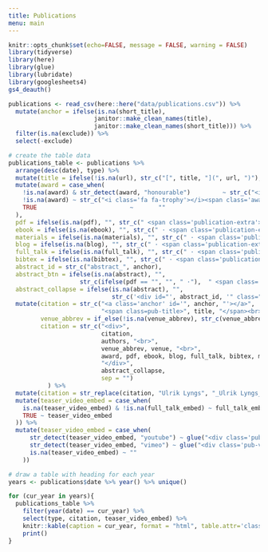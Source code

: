 ```yaml
---
title: Publications
menu: main
---
```


```r
knitr::opts_chunk$set(echo=FALSE, message = FALSE, warning = FALSE)
library(tidyverse)
library(here)
library(glue)
library(lubridate)
library(googlesheets4)
gs4_deauth()

publications <- read_csv(here::here("data/publications.csv")) %>% 
  mutate(anchor = ifelse(is.na(short_title), 
                        janitor::make_clean_names(title),
                        janitor::make_clean_names(short_title))) %>% 
  filter(is.na(exclude)) %>% 
  select(-exclude)

```

<div class="row publications-page">

<div class="col-sm-2"></div>

<div class="col-sm-10">
```r
# create the table data
publications_table <- publications %>%
  arrange(desc(date), type) %>%
  mutate(title = ifelse(!is.na(url), str_c("[", title, "](", url, ")"), title)) %>% #turn title into link
  mutate(award = case_when(
    !is.na(award) & str_detect(award, "honourable")         ~ str_c("<img src='/images/ribbon_xs.png' style='height: 1em;'><span class='award-text'> ", award, "</span> <br>"),
    !is.na(award) ~ str_c("<i class='fa fa-trophy'></i><span class='award-text'> ", award, "</span> <br>"),
    TRUE                          ~       ""
  ),
  pdf = ifelse(is.na(pdf), "", str_c(" <span class='publication-extra'>[pdf](", pdf, ")</span>")),
  ebook = ifelse(is.na(ebook), "", str_c(" · <span class='publication-extra'>[e-book](", ebook, ")</span>")),
  materials = ifelse(is.na(materials), "", str_c(" · <span class='publication-extra'>[materials](", materials, ")</span>")),
  blog = ifelse(is.na(blog), "", str_c(" · <span class='publication-extra'>[blog](", blog, ")</span>")),
  full_talk = ifelse(is.na(full_talk), "", str_c(" · <span class='publication-extra'>[video of full talk](", full_talk, ")</span>")),
  bibtex = ifelse(is.na(bibtex), "", str_c(" · <span class='publication-extra'>[bibtex](", bibtex, ")</span>")),
  abstract_id = str_c("abstract_", anchor),
  abstract_btn = ifelse(is.na(abstract), "", 
                    str_c(ifelse(pdf == "", "", " ·"),  " <span class='abstract-toggle collapsed' data-toggle='collapse' href='#", abstract_id, "' aria-expanded='false' aria-controls='", abstract_id, "'>abstract <i class='fa' aria-hidden='true'></i></span>")),
  abstract_collapse = ifelse(is.na(abstract), "",
                             str_c('<div id="', abstract_id, '" class="collapse abstract-text">', abstract, '</div>'))) %>% 
  mutate(citation = str_c("<a class='anchor' id='", anchor, "'></a>",
                          "<span class=pub-title>", title, "</span><br>"),
         venue_abbrev = if_else(!is.na(venue_abbrev), str_c(venue_abbrev, ": "), ""),
         citation = str_c("<div>", 
                          citation,
                          authors, "<br>",
                          venue_abbrev, venue, "<br>",
                          award, pdf, ebook, blog, full_talk, bibtex, materials, abstract_btn,
                          "</div>",
                          abstract_collapse,
                          sep = "")
           ) %>% 
  mutate(citation = str_replace(citation, "Ulrik Lyngs", "_Ulrik Lyngs_")) %>%  # make my name bold
  mutate(teaser_video_embed = case_when(
    is.na(teaser_video_embed) & !is.na(full_talk_embed) ~ full_talk_embed,
    TRUE ~ teaser_video_embed
  )) %>%
  mutate(teaser_video_embed = case_when(
      str_detect(teaser_video_embed, "youtube") ~ glue("<div class='pub-video embed-responsive embed-responsive-16by9'><iframe class='embed-responsive-item' src='{teaser_video_embed}' allowfullscreen></iframe></div>"),
      str_detect(teaser_video_embed, "vimeo") ~ glue("<div class='pub-video embed-responsive embed-responsive-16by9'><iframe class='embed-responsive-item' src='{teaser_video_embed}' allow='fullscreen'></iframe></div>"),
      is.na(teaser_video_embed) ~ ""
    ))

```

```r
# draw a table with heading for each year
years <- publications$date %>% year() %>% unique()

for (cur_year in years){
  publications_table %>% 
    filter(year(date) == cur_year) %>% 
    select(type, citation, teaser_video_embed) %>%
    knitr::kable(caption = cur_year, format = "html", table.attr='class="table-responsive"', escape = FALSE) %>%
    print()
} 
```
</div>

<!-- <div class="col-sm-1"></div> -->

<!-- close publications page --> 
</div>

